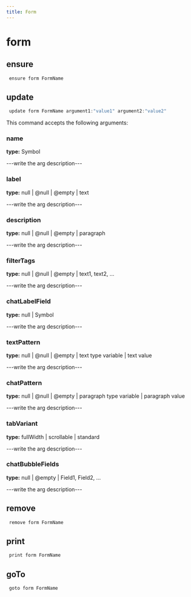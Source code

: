 ```yaml
---
title: Form
---
```


# form

## ensure

```js filename="Terminal" copy
 ensure form FormName
```


## update

```js filename="Terminal" copy
 update form FormName argument1:"value1" argument2:"value2"
```

This command accepts the following arguments:

### name
**type:** Symbol

---write the arg description---

### label
**type:** null | @null | @empty | text

---write the arg description---

### description
**type:** null | @null | @empty | paragraph

---write the arg description---

### filterTags
**type:** null | @null | @empty | text1, text2, ...

---write the arg description---

### chatLabelField
**type:** null | Symbol

---write the arg description---

### textPattern
**type:** null | @null | @empty | text type variable | text value

---write the arg description---

### chatPattern
**type:** null | @null | @empty | paragraph type variable | paragraph value

---write the arg description---

### tabVariant
**type:** fullWidth | scrollable | standard

---write the arg description---

### chatBubbleFields
**type:** null | @empty | Field1, Field2, ...

---write the arg description---


## remove

```js filename="Terminal" copy
 remove form FormName
```


## print

```js filename="Terminal" copy
 print form FormName
```


## goTo


```js filename="Terminal" copy
 goto form FormName
```

